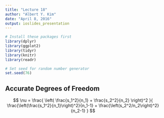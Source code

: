 ```yaml
---
title: "Lecture 18"
author: "Albert Y. Kim"
date: "April 8, 2016"
output: ioslides_presentation
---
```


```r
# Install these packages first
library(dplyr)
library(ggplot2)
library(tidyr)
library(knitr)
library(readr)

# Set seed for random number generator
set.seed(76)
```



## Accurate Degrees of Freedom

$$
\nu = \frac{
\left(
\frac{s_1^2}{n_1} + \frac{s_2^2}{n_2}
\right)^2
}{
\frac{\left(\frac{s_1^2}{n_1}\right)^2}{n_1-1} + \frac{\left(s_2^2/n_2\right)^2}{n_2-1}
}
$$
